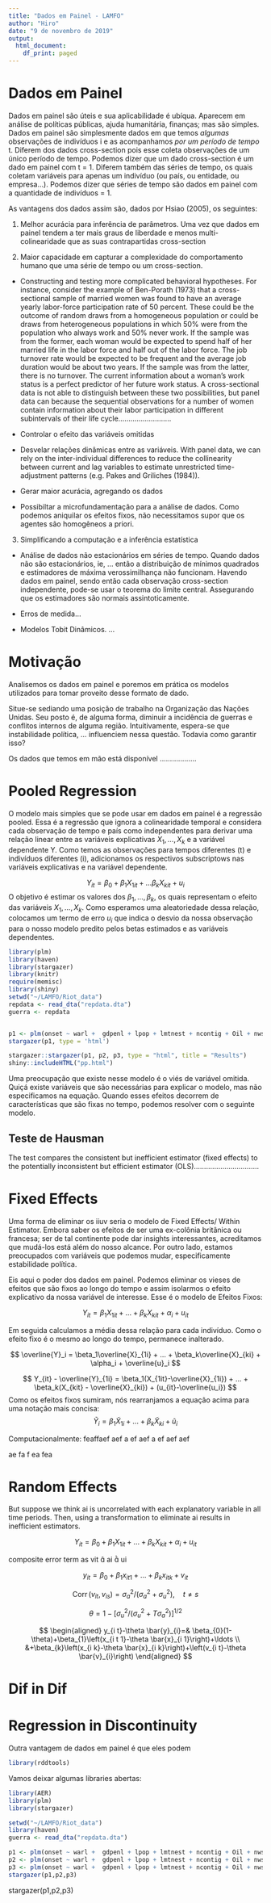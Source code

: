 ---
title: "Dados em Painel - LAMFO"
author: "Hiro"
date: "9 de novembro de 2019"
output:
  html_document:
    df_print: paged
---


# Dados em Painel

Dados em painel são úteis e sua aplicabilidade é ubíqua. Aparecem em análise de políticas públicas, ajuda humanitária, finanças; mas são simples. Dados em painel são simplesmente dados em que temos *algumas* observações de indivíduos  i e as acompanhamos *por um período de tempo* t. Diferem dos dados cross-section pois esse coleta observações de um único período de tempo. Podemos dizer que um dado cross-section é um dado em painel com t = 1. Diferem também das séries de tempo, os quais coletam variáveis para apenas um indivíduo (ou país, ou entidade, ou empresa...). Podemos dizer que séries de tempo são dados em painel com a quantidade de indivíduos = 1.


As vantagens dos dados assim são, dados por Hsiao (2005), os seguintes:

1. Melhor acurácia para inferência de parâmetros. Uma vez que dados em painel tendem a ter mais graus de liberdade e menos multi-colinearidade que as suas contrapartidas cross-section

2.  Maior capacidade em capturar a complexidade do comportamento humano que uma série de tempo ou um cross-section.

+ Constructing and testing more complicated behavioral hypotheses. For instance,
consider the example of Ben-Porath (1973) that a cross-sectional
sample of married women was found to have an average yearly labor-force
participation rate of 50 percent. These could be the outcome of random
draws from a homogeneous population or could be draws from heterogeneous
populations in which 50% were from the population who always work
and 50% never work. If the sample was from the former, each woman would
be expected to spend half of her married life in the labor force and half out of
the labor force. The job turnover rate would be expected to be frequent and
the average job duration would be about two years. If the sample was from the latter, there is no turnover. The current information about a woman’s
work status is a perfect predictor of her future work status. A cross-sectional
data is not able to distinguish between these two possibilities, but panel data
can because the sequential observations for a number of women contain information
about their labor participation in different subintervals of their life
cycle..........................

+ Controlar o efeito das variáveis omitidas

+ Desvelar relações dinâmicas entre as variáveis. With panel
data, we can rely on the inter-individual differences to reduce the collinearity
between current and lag variables to estimate unrestricted time-adjustment
patterns (e.g. Pakes and Griliches (1984)).

+ Gerar maior acurácia, agregando os dados

+ Possibiltar a microfundamentação para a análise de dados. Como podemos aniquilar os efeitos fixos, não necessitamos supor que os agentes são homogêneos a priori.


3.  Simplificando a computação e a inferência estatística

+ Análise de dados não estacionários em séries de tempo. Quando dados não são estacionários, ie, ... então a distribuição de mínimos quadrados e estimadores de máxima verossimilhança não funcionam.  Havendo dados em painel, sendo então cada observação cross-section independente, pode-se usar o teorema do limite central. Assegurando que os estimadores são normais assintoticamente.

+ Erros de medida...

+ Modelos Tobit Dinâmicos. ...


# Motivação

Analisemos os dados em painel e poremos em prática os modelos utilizados para tomar proveito desse formato de dado.

Situe-se sediando uma posição de trabalho na Organização das Nações Unidas. Seu posto é, de alguma forma, diminuir a incidência de guerras e conflitos internos de alguma região. Intuitivamente, espera-se que instabilidade política, ... influenciem nessa questão. Todavia como garantir isso?

Os dados que temos em mão está disponível ..................


# Pooled Regression

O modelo mais simples que se pode usar em dados em painel é a regressão pooled. Essa é a regressão que ignora a colinearidade temporal e considera cada observação de tempo e país como independentes para derivar uma relação linear entre as variáveis explicativas $X_1, \dots, X_k$ e a variável dependente Y. Como temos as observações para tempos diferentes (t) e indivíduos diferentes (i), adicionamos os respectivos subscriptows nas variáveis explicativas e na variável dependente.

$$ Y_{it} = \beta_0 + \beta_1X_{1it} + ... \beta_kX_{kit}   + u_i      $$
O objetivo é estimar os valores dos $\beta_1, ...,\beta_k$, os quais representam o efeito das variáveis $X_1,...,X_k$. Como esperamos uma aleatoriedade dessa relação, colocamos um termo de erro $u_i$ que indica o desvio da nossa observação para o nosso modelo predito pelos betas estimados e as variáveis dependentes.

```{r}
library(plm)
library(haven)
library(stargazer)
library(knitr)
require(memisc)
library(shiny)
setwd("~/LAMFO/Riot_data")
repdata <- read_dta("repdata.dta")
guerra <- repdata


p1 <- plm(onset ~ warl +  gdpenl + lpop + lmtnest + ncontig + Oil + nwstate + instab + polity2l + ethfrac + relfrac, data = guerra, index=c("country","year"), model = 'pooling')
stargazer(p1, type = 'html')


```


```{r}
stargazer::stargazer(p1, p2, p3, type = "html", title = "Results")
shiny::includeHTML("pp.html")
```



Uma preocupação que existe nesse modelo é o viés de variável omitida. Quiçá existe variáveis que são necessárias para explicar o modelo, mas não especificamos na equação. Quando esses efeitos decorrem de características que são fixas no tempo, podemos resolver com o seguinte modelo.



## Teste de Hausman

The test compares the consistent but inefficient estimator (fixed effects) to the potentially inconsistent but efficient estimator (OLS)................................


# Fixed Effects

Uma forma de eliminar os iiuv seria o modelo de Fixed Effects/ Within Estimator. Embora saber os efeitos de ser uma ex-colônia britânica ou francesa; ser de tal continente pode dar insights interessantes, acreditamos que mudá-los está além do nosso alcance. Por outro lado, estamos preocupados com variáveis que podemos mudar, especificamente estabilidade política.

Eis aqui o poder dos dados em painel. Podemos eliminar os vieses de efeitos que são fixos ao longo do tempo e assim isolarmos o efeito explicativo da nossa variável de interesse. Esse é o modelo de Efeitos Fixos:

$$ Y_{i t}=\beta_{1} X_{1i t} + ... + \beta_kX_{kit} +\alpha_{i}+u_{i t} $$

Em seguida calculamos a média dessa relação para cada indivíduo. Como o efeito fixo é o mesmo ao longo do tempo, permanece inalterado.

$$     \overline{Y}_i = \beta_1\overline{X}_{1i} + ... + \beta_k\overline{X}_{ki} + \alpha_i + \overline{u}_i $$

$$ Y_{it} - \overline{Y}_{1i} = \beta_1(X_{1it}-\overline{X}_{1i}) + ... + \beta_k(X_{kit} - \overline{X}_{ki}) + (u_{it}-\overline{u_i}) $$
Como os efeitos fixos sumiram, nós rearranjamos a equação acima para uma notação mais concisa:
$$     \tilde{Y}_i = \beta_1\tilde{X}_{1i} + ... + \beta_k\tilde{X}_{ki} +  \tilde{u}_i  $$

Computacionalmente: 
feaffaef
aef
a
ef
aef
a
ef
aef
aef

ae
fa
f
ea
fea




# Random Effects

But suppose we think ai is uncorrelated with each explanatory variable
in all time periods. Then, using a transformation to eliminate ai results in inefficient
estimators.



$$ Y_{i t}= \beta_0 +   \beta_{1} X_{1i t} + ... + \beta_kX_{kit} +\alpha_{i}+u_{i t} $$

composite error term as vit  ai  ui


$$
y_{i t}=\beta_{0}+\beta_{1} x_{i t 1}+\ldots+\beta_{k} x_{i t k}+v_{i t}
$$

$$
\operatorname{Corr}\left(v_{i t}, v_{i s}\right)=\sigma_{a}^{2} /\left(\sigma_{a}^{2}+\sigma_{u}^{2}\right), \quad t \neq s
$$

$$
\theta=1-\left[\sigma_{u}^{2} /\left(\sigma_{u}^{2}+T \sigma_{a}^{2}\right)\right]^{1 / 2}
$$

$$
\begin{aligned} y_{i t}-\theta \bar{y}_{i}=& \beta_{0}(1-\theta)+\beta_{1}\left(x_{i t 1}-\theta \bar{x}_{i 1}\right)+\ldots \\ &+\beta_{k}\left(x_{i k}-\theta \bar{x}_{i k}\right)+\left(v_{i t}-\theta \bar{v}_{i}\right) \end{aligned}
$$











# Dif in Dif






# Regression in Discontinuity

Outra vantagem de dados em painel é que eles podem 

```{r}
library(rddtools)

```




Vamos deixar algumas libraries abertas:
```{r}
library(AER)
library(plm)
library(stargazer)
```

```{r}
setwd("~/LAMFO/Riot_data")
library(haven)
guerra <- read_dta("repdata.dta")

p1 <- plm(onset ~ warl +  gdpenl + lpop + lmtnest + ncontig + Oil + nwstate + instab + polity2l + ethfrac + relfrac, data = guerra, index=c("country","year"), model = 'fd')
p2 <- plm(onset ~ warl +  gdpenl + lpop + lmtnest + ncontig + Oil + nwstate + instab + polity2l + ethfrac + relfrac, data = guerra, index=c("country","year"), model = 'random')
p3 <- plm(onset ~ warl +  gdpenl + lpop + lmtnest + ncontig + Oil + nwstate + instab + polity2l + ethfrac + relfrac, data = guerra, index=c("country","year"), model = 'pooling')
stargazer(p1,p2,p3)
```


stargazer(p1,p2,p3)
